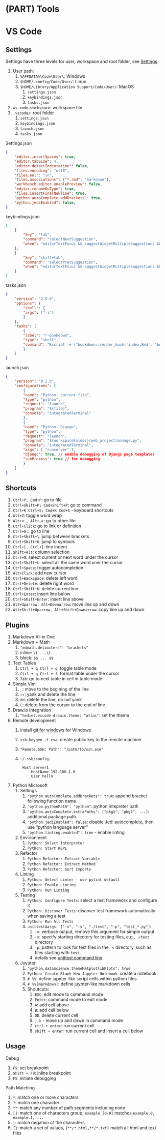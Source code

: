 # (PART) Tools {-}

# VS Code {#vscode}

## Settings

Settings have three levels for user, workspace and root folder, see [Settings](https://code.visualstudio.com/docs/getstarted/settings).

1. User path:
    1. `%APPDATA%\Code\User\`: Windows
    1. `$HOME/.config/Code/User/`: Linux
    2. `$HOME/Library/Application Support/Code/User/`: MacOS
        1. `settings.json`
        1. `keybindings.json`
        2. `tasks.json`
2. `ws.code-workspace`: workspace file
3. `.vscode/`: root folder
    1. `settings.json`
    2. `keybindings.json`
    3. `launch.json`
    4. `tasks.json`

Settings.json

```json
{
    "editor.insertSpaces": true,
    "editor.tabSize": 4,
    "editor.detectIndentation": false,
    "files.encoding": "utf8",
    "files.eol": "\n",
    "files.associations": {"*.rmd": "markdown"},
    "workbench.editor.enablePreview": false,
    "editor.renameOnType": true,
    "files.insertFinalNewline": true,
    "python.autoComplete.addBrackets": true,
    "python.jediEnabled": false,
}
```

keybindings.json

```json
[
    {
        "key": "tab",
        "command": "selectNextSuggestion",
        "when": "editorTextFocus && suggestWidgetMultipleSuggestions && suggestWidgetVisible"
    },
    {
        "key": "shift+tab",
        "command": "selectPrevSuggestion",
        "when": "editorTextFocus && suggestWidgetMultipleSuggestions && suggestWidgetVisible"
    }
]
```

tasks.json

```json
{
    "version": "2.0.0",
    "options": {
        "shell": {
        "args": ["-i"]
        }
    },
    "tasks": [
        {
        "label": "r-bookdown",
        "type": "shell",
        "command": "Rscript -e \"bookdown::render_book('index.Rmd', 'bookdown::gitbook')\""
        }
    ]
}
```

launch.json	

```json
{
    "version": "0.2.0",
    "configurations": [
        {
        "name": "Python: current file",
        "type": "python",
        "request": "launch",
        "program": "${file}",
        "console": "integratedTerminal"
        },
        {
        "name": "Python: Django",
        "type": "python",
        "request": "launch",
        "program": "${workspaceFolder}/web_project/manage.py",
        "console": "integratedTerminal",
        "args": [ "runserver" ],
        "django": true, // enable debugging of Django page templates
        "subProcess": true // for debugging
        }
    ]
}
```

## Shortcuts

1. `Ctrl+P; Cmd+P`: go to file
2. `Ctrl+Shift+P; Cmd+Shift+P	`: go to command
3. `Ctrl+K Ctrl+S; Cmd+K Cmd+S` - keyboard shortcuts
4. `Alt+Z`: toggle word wrap
5. `Alt+<-, Alt+->`: go to other file
6. `Ctrl+Click`: go to link or definition
7. `Ctrl+G;`: go to line
8. `Ctrl+Shift+\`: jump between brackets
9. `Ctrl+Shift+O`: jump to symbols
10. `Ctrl+[, Ctrl+]`: line indent
11. `Shift+Alt`: column selection
12. `Ctrl+D`: select current or next word under the cursor
13. `Ctrl+Shift+L`: select all the same word uner the cursor
14. `Ctrl+Space`: trigger autocompletion
15. `Alt+Click`: add new cursor
16. `Ctrl+Backspace`: delete left word
17. `Ctrl+Delete`: delete right word
18. `Ctrl+Shift+K`: delete current line
19. `Ctrl+Enter`: insert line below
20. `Ctrl+Shift+Enter`: insert line above
21. `Alt+Uparrow, Alt+Downarrow`: move line up and down
22. `Alt+Shift+Uparrow, Alt+Shift+Downarrow`: copy line up and down

## Plugins

1. Markdown All in One
2. Markdown + Math
    1. `"mdmath.delimiters": "brackets"`
    2. inline: `\( ...\)`
    3. block: `$$ ... $$`
3. Text Tables
    1. `Ctrl + q Ctrl + q`: toggle table mode
    2. `Ctrl + q Ctrl + f`: format table under the cursor
    3. `Tab`: go to next table in cell in table mode
4. Simple Vim
    1. `_`: move to the begining of the line
    2. `rr`: yank and delete the line
    3. `dd`: delete the line, do not yank
    4. `C`: delete from the cursor to the end of line
5. Draw.io Integration
    1. `"hediet.vscode-drawio.theme: "atlas"`: set the theme
6. Remote development
    1. install [git for windows](https://git-scm.com/download/win) for Windows
    2. `ssh-keygen -t rsa`: create public key to the remote machine
    3. `"Remote.SSH: Path": "/path/to/ssh.exe"`
    4. `~/.ssh/config`:
   
            Host server1
                HostName 192.168.1.0
                User hello
               
7. Python Microsoft
    1. Settings
        1. `"python.autoComplete.addBrackets": true`: append bracket following function name
        2. `"python.pythonPath": "python"`: python intepreter path
        3. `"python.autoComplete.extraPaths": ["pkg1", "pkg2", ...]`: additional package path
        4. `"python.jediEnabled": false`: disable Jedi autocomplete, then use "python language server"
        5. `"python.linting.enabled": true` - enable linting
    2. Envirionment
        1. `Python: Select Interpreter`
        2. `Python: Start REPL`
    3. Refactor
        1. `Python Refactor: Extract Variable`
        2. `Python Refactor: Extract Method`
        3. `Python Refactor: Sort Imports`
    4. Linting
        1. `Python: Select Linter - use pylint default`
        2. `Python: Enable Linting`
        3. `Python: Run Linting`
    5. Testing
        1. `Python: Configure Tests`: select a test framework and configure it
        2. `Python: Discover Tests`: discover test framework automatically when saving a test
        3. `Python: Run All Tests`
        4. `unittestAargs: ["-v", "-s", "./test", "-p", "test_*.py"] `:
            1. `-v`: verbose output, remove this argument for simple output
            2. `-s`: specify starting directory for testing files, e.g., `./test` directory
            3. `-p`: pattern to look for test files in the `-s` directory, such as files starting with `test_`
            4. details see [unittest command line](https://docs.python.org/3/library/unittest.html#command-line-interface)
    6. Juypter
        1. `"python.dataScience.themeMatplotlibPlots": true`
        2. `Python: Create Blank New Jupyter Notebook`: create a notebook
        3. `# %%`: define jupyter-like script cells within python files
        4. `# %%[markdown]`: define juypter-like markdown cells
        5. Shoutcuts:
            1. `ESC`: edit mode to command mode
            2. `Enter`: command mode to edit mode
            3. `A `: add cell above
            4. `B`: add cell below
            5. `DD`: delete current cell
            6. `j,k` - move up and down in command mode
            7. `ctrl + enter`: run current cell
            8. `shift + enter`: run current cell and insert a cell below

## Usage

Debug

1. `F9`: set breakpoint
2. `Shift + F9`: inline breakpoint
3. `F5`: initiate debugging

Path Matching

1. `*`: match one or more characters
2. `?`: match one character
3. `**`: match any number of path segments including none
4. `[]`: match one of characters group, `example.[0-9]` matches `example.0, example.1, ...`
5. `!`: match negation of the characters
6. `{}`: match a set of values, `{**/*.html,**/*.txt}` match all html and text files
